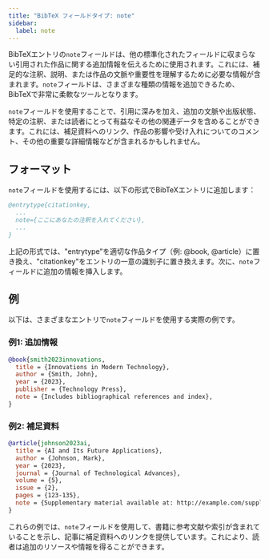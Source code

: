 ```yaml
---
title: "BibTeX フィールドタイプ: note"
sidebar:
  label: note
---
```



BibTeXエントリの`note`フィールドは、他の標準化されたフィールドに収まらない引用された作品に関する追加情報を伝えるために使用されます。これには、補足的な注釈、説明、または作品の文脈や重要性を理解するために必要な情報が含まれます。`note`フィールドは、さまざまな種類の情報を追加できるため、BibTeXで非常に柔軟なツールとなります。

<CiteDrive />

`note`フィールドを使用することで、引用に深みを加え、追加の文脈や出版状態、特定の注釈、または読者にとって有益なその他の関連データを含めることができます。これには、補足資料へのリンク、作品の影響や受け入れについてのコメント、その他の重要な詳細情報などが含まれるかもしれません。

## フォーマット

`note`フィールドを使用するには、以下の形式でBibTeXエントリに追加します：

```bibtex
@entrytype{citationkey,
  ...
  note={ここにあなたの注釈を入れてください},
  ...
}
```

上記の形式では、"entrytype"を適切な作品タイプ（例: @book, @article）に置き換え、"citationkey"をエントリの一意の識別子に置き換えます。次に、`note`フィールドに追加の情報を挿入します。

## 例

以下は、さまざまなエントリで`note`フィールドを使用する実際の例です。

### 例1: 追加情報

```bibtex
@book{smith2023innovations,
  title = {Innovations in Modern Technology},
  author = {Smith, John},
  year = {2023},
  publisher = {Technology Press},
  note = {Includes bibliographical references and index},
}
```

### 例2: 補足資料

```bibtex
@article{johnson2023ai,
  title = {AI and Its Future Applications},
  author = {Johnson, Mark},
  year = {2023},
  journal = {Journal of Technological Advances},
  volume = {5},
  issue = {2},
  pages = {123-135},
  note = {Supplementary material available at: http://example.com/supplementary_material},
}
```

これらの例では、`note`フィールドを使用して、書籍に参考文献や索引が含まれていることを示し、記事に補足資料へのリンクを提供しています。これにより、読者は追加のリソースや情報を得ることができます。
